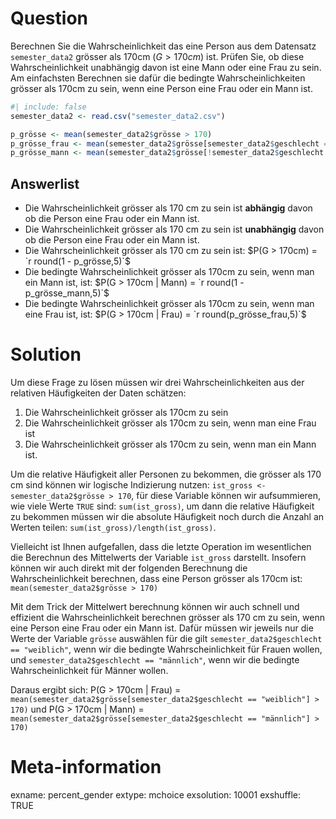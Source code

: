 Question
=======
Berechnen Sie die Wahrscheinlichkeit das eine Person aus dem Datensatz `semester_data2` grösser als 170cm ($G > 170cm$) ist. Prüfen Sie, ob diese Wahrscheinlichkeit unabhängig davon ist eine Mann oder eine Frau zu sein. Am einfachsten Berechnen sie dafür die bedingte Wahrscheinlichkeiten grösser als 170cm zu sein, wenn eine Person eine Frau oder ein Mann ist.

```r
#| include: false
semester_data2 <- read.csv("semester_data2.csv")

p_grösse <- mean(semester_data2$grösse > 170)
p_grösse_frau <- mean(semester_data2$grösse[semester_data2$geschlecht == "weiblich"] > 170)
p_grösse_mann <- mean(semester_data2$grösse[!semester_data2$geschlecht == "weiblich"] > 170)
```


Answerlist
--------
* Die Wahrscheinlichkeit grösser als 170 cm zu sein ist **abhängig** davon ob die Person eine Frau oder ein Mann ist.
* Die Wahrscheinlichkeit grösser als 170 cm zu sein ist **unabhängig** davon ob die Person eine Frau oder ein Mann ist.
* Die Wahrscheinlichkeit grösser als 170 cm zu sein ist: $P(G > 170cm) = `r round(1 - p_grösse,5)`$
* Die bedingte Wahrscheinlichkeit grösser als 170cm zu sein, wenn man ein Mann ist, ist: $P(G > 170cm | Mann) = `r round(1 - p_grösse_mann,5)`$
* Die bedingte Wahrscheinlichkeit grösser als 170cm zu sein, wenn man eine Frau ist, ist: $P(G > 170cm | Frau) = `r round(p_grösse_frau,5)`$

Solution
========

Um diese Frage zu lösen müssen wir drei Wahrscheinlichkeiten aus der relativen Häufigkeiten der Daten schätzen:

1. Die Wahrscheinlichkeit grösser als 170cm zu sein
2. Die Wahrscheinlichkeit grösser als 170cm zu sein, wenn man eine Frau ist
3. Die Wahrscheinlichkeit grösser als 170cm zu sein, wenn man ein Mann ist.

Um die relative Häufigkeit aller Personen zu bekommen, die grösser als 170 cm sind können wir logische Indizierung nutzen: `ist_gross <- semester_data2$grösse > 170`, für diese Variable können wir aufsummieren, wie viele Werte `TRUE` sind: `sum(ist_gross)`, um dann die relative Häufigkeit zu bekommen müssen wir die absolute Häufigkeit noch durch die Anzahl an Werten teilen: `sum(ist_gross)/length(ist_gross)`.

Vielleicht ist Ihnen aufgefallen, dass die letzte Operation im wesentlichen die Berechnun des Mittelwerts der Variable `ist_gross` darstellt. Insofern können wir auch direkt mit der folgenden Berechnung die Wahrscheinlichkeit berechnen, dass eine Person grösser als 170cm ist: `mean(semester_data2$grösse > 170)`

Mit dem Trick der Mittelwert berechnung können wir auch schnell und effizient die Wahrscheinlichkeit berechnen grösser als 170 cm zu sein, wenn eine Person eine Frau oder ein Mann ist. Dafür müssen wir jeweils nur die Werte der Variable `grösse` auswählen für die gilt `semester_data2$geschlecht == "weiblich"`, wenn wir die bedingte Wahrscheinlichkeit für Frauen wollen, und `semester_data2$geschlecht == "männlich"`, wenn wir die bedingte Wahrscheinlichkeit für Männer wollen.

Daraus ergibt sich: P(G > 170cm | Frau) =  `mean(semester_data2$grösse[semester_data2$geschlecht == "weiblich"] > 170)` und P(G > 170cm | Mann) =  `mean(semester_data2$grösse[semester_data2$geschlecht == "männlich"] > 170)`

Meta-information
=========
exname: percent_gender 
extype: mchoice 
exsolution: 10001
exshuffle: TRUE
